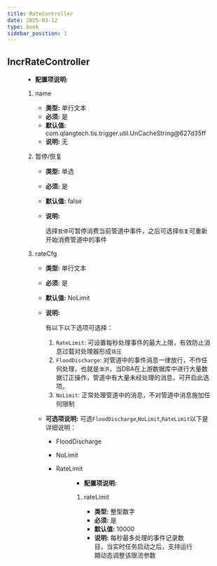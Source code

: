 ```yaml
---
title: RateController
date: 2025-03-12
type: book
sidebar_position: 1
---
```



## IncrRateController

<Figure img={require('./IncrRateController.png')}/>

* **配置项说明:** 

<PluginFields>

1. name

	* **类型:** 单行文本
	* **必须:** 是
	* **默认值:** com.qlangtech.tis.trigger.util.UnCacheString@627d35ff
	* **说明:** 		无

2. 暂停/恢复

	* **类型:** 单选
	* **必须:** 是
	* **默认值:** false
	* **说明:** 

		选择`暂停`可暂停消费当前管道中事件，之后可选择`恢复`可重新开始消费管道中的事件

3. rateCfg

	* **类型:** 单行文本
	* **必须:** 是
	* **默认值:** NoLimit
	* **说明:** 

		有以下以下选项可选择：
		1. `RateLimit`: 可设置每秒处理事件的最大上限，有效防止消息过载对处理器形成`背压`
		2. `FloodDischarge`: 对管道中的事件消息一律放行，不作任何处理，也就是`泄洪`，当DBA在上游数据库中进行大量数据订正操作，管道中有大量未经处理的消息，可开启此选项。
		3. `NoLimit`: 正常处理管道中的消息，不对管道中消息施加任何限制

	* **可选项说明:** 可选`FloodDischarge`,`NoLimit`,`RateLimit`以下是详细说明：
		* FloodDischarge

		* NoLimit

		* RateLimit

			<Figure img={require('./IncrRateController_rateCfg_RateLimit.png')}/>

			* **配置项说明:** 
			
			1. rateLimit
			
				* **类型:** 整型数字
				* **必须:** 是
				* **默认值:** 10000
				* **说明:** 		每秒最多处理的事件记录数目，当实时任务启动之后，支持运行期动态调整该限流参数
			

</PluginFields>



